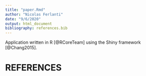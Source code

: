 ```yaml
---
title: "paper.Rmd"
author: "Nicolas Ferlanti"
date: "9/6/2020"
output: html_document
bibliography: references.bib
---
```


Application written in R [@RCoreTeam] using the Shiny framework [@Chang2015].

# REFERENCES